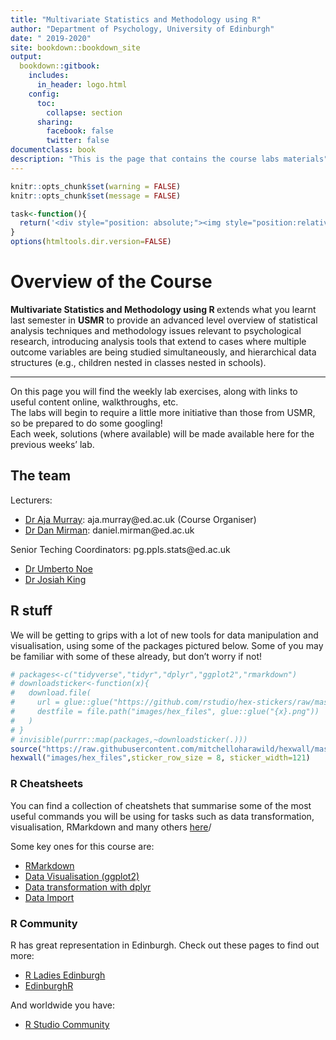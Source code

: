 ```yaml
--- 
title: "Multivariate Statistics and Methodology using R"
author: "Department of Psychology, University of Edinburgh"
date: " 2019-2020"
site: bookdown::bookdown_site
output: 
  bookdown::gitbook:
    includes:
      in_header: logo.html
    config:
      toc:
        collapse: section
      sharing:
        facebook: false
        twitter: false
documentclass: book
description: "This is the page that contains the course labs materials"
---
```


```r
knitr::opts_chunk$set(warning = FALSE)
knitr::opts_chunk$set(message = FALSE)

task<-function(){
  return('<div style="position: absolute;"><img style="position:relative;left:-20px;width:15px" src="images/task.png"/></div>**Task: **')
}
options(htmltools.dir.version=FALSE)
```


# Overview of the Course{-}  

**Multivariate Statistics and Methodology using R ** extends what you learnt last semester in **USMR** to provide an advanced level overview of statistical analysis techniques and methodology issues relevant to psychological research, introducing analysis tools that extend to cases where multiple outcome variables are being studied simultaneously, and hierarchical data structures (e.g., children nested in classes nested in schools).   

----

On this page you will find the weekly lab exercises, along with links to useful content online, walkthroughs, etc.    
The labs will begin to require a little more initiative than those from USMR, so be prepared to do some googling!  
Each week, solutions (where available) will be made available here for the previous weeks' lab.  

## The team{-}

Lecturers:   

* [Dr Aja Murray](https://www.ed.ac.uk/profile/aja-murray): aja.murray@ed.ac.uk (Course Organiser)  
* [Dr Dan Mirman](https://www.ed.ac.uk/profile/dr-daniel-mirman): daniel.mirman@ed.ac.uk  
  
  
Senior Teching Coordinators: pg.ppls.stats@ed.ac.uk  

* [Dr Umberto Noe](https://www.ed.ac.uk/profile/umberto-noe)
* [Dr Josiah King](https://www.ed.ac.uk/profile/josiah-pj-king)


## R stuff {-}  

We will be getting to grips with a lot of new tools for data manipulation and visualisation, using some of the packages pictured below. Some of you may be familiar with some of these already, but don't worry if not!  
```r
# packages<-c("tidyverse","tidyr","dplyr","ggplot2","rmarkdown")
# downloadsticker<-function(x){
#   download.file(
#     url = glue::glue("https://github.com/rstudio/hex-stickers/raw/master/PNG/{x}.png"),
#     destfile = file.path("images/hex_files", glue::glue("{x}.png"))
#   ) 
# }
# invisible(purrr::map(packages,~downloadsticker(.)))
source("https://raw.githubusercontent.com/mitchelloharawild/hexwall/master/hexwall.R")
hexwall("images/hex_files",sticker_row_size = 8, sticker_width=121)
```

### R Cheatsheets{-}
You can find a collection of cheatshets that summarise some of the most useful commands you will be using for tasks such as data transformation, visualisation, RMarkdown and many others [here](https://www.rstudio.com/resources/cheatsheets/)/

Some key ones for this course are:  

- [RMarkdown](https://github.com/rstudio/cheatsheets/raw/master/rmarkdown-2.0.pdf)
- [Data Visualisation (ggplot2)](https://github.com/rstudio/cheatsheets/raw/master/data-visualization-2.1.pdf)
- [Data transformation with dplyr](https://github.com/rstudio/cheatsheets/raw/master/data-transformation.pdf)
- [Data Import](https://github.com/rstudio/cheatsheets/raw/master/data-import.pdf)


### R Community{-}
R has great representation in Edinburgh. Check out these pages to find out more:

- [R Ladies Edinburgh](https://www.meetup.com/rladies-edinburgh/)
- [EdinburghR](http://edinbr.org)

And worldwide you have:

- [R Studio Community](https://community.rstudio.com)


